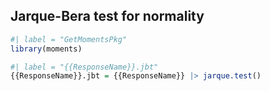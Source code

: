 ## Jarque-Bera test for normality

```{r}
#| label = "GetMomentsPkg"
library(moments)
```

```{r}
#| label = "{{ResponseName}}.jbt"
{{ResponseName}}.jbt = {{ResponseName}} |> jarque.test()
```
